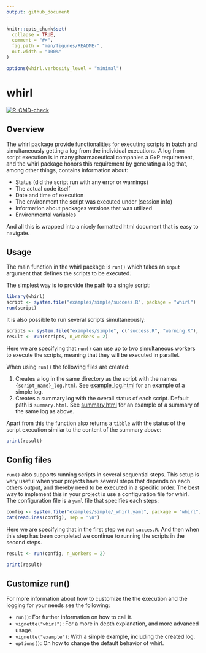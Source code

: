 ```yaml
---
output: github_document
---
```


<!-- README.md is generated from README.Rmd. Please edit that file -->

```r
knitr::opts_chunk$set(
  collapse = TRUE,
  comment = "#>",
  fig.path = "man/figures/README-",
  out.width = "100%"
)

options(whirl.verbosity_level = "minimal")
```

# whirl

<!-- badges: start -->

[![R-CMD-check](https://github.com/NN-OpenSource/whirl/actions/workflows/R-CMD-check.yaml/badge.svg)](https://github.com/NN-OpenSource/whirl/actions/workflows/R-CMD-check.yaml)

<!-- badges: end -->

##  Overview

The whirl package provide functionalities for executing scripts in batch and simultaneously getting a log from the individual executions. 
A log from script execution is in many pharmaceutical companies a GxP requirement, and the whirl package honors this requirement by generating a log that, among other things, contains information about:

* Status (did the script run with any error or warnings)
* The actual code itself
* Date and time of execution
* The environment the script was executed under (session info)
* Information about packages versions that was utilized
* Environmental variables  

And all this is wrapped into a nicely formatted html document that is easy to navigate. 

## Usage

The main function in the whirl package is `run()` which takes an `input` argument
that defines the scripts to be executed.

The simplest way is to provide the path to a single script:

```r
library(whirl)
script <- system.file("examples/simple/success.R", package = "whirl")
run(script)
```
It is also possible to run several scripts simultaneously:

```r
scripts <- system.file("examples/simple", c("success.R", "warning.R"), package = "whirl")
result <- run(scripts, n_workers = 2)
```

Here we are specifying that `run()` can use up to two simultaneous workers to execute the scripts,
meaning that they will be executed in parallel.

When using `run()` the following files are created:

1. Creates a log in the same directory as the script with the names `{script_name}_log.html`. See [example_log.html](articles/example_log.html) for an example of a simple log.
1. Creates a summary log with the overall status of each script. Default path is `summary.html`. See [summary.html](articles/summary.html) for an example of a summary of the same log as above.

Apart from this the function also returns a `tibble` with the status of the script execution similar to the content of the summary above:

```r
print(result)
```

## Config files

`run()` also supports running scripts in several sequential steps. 
This setup is very useful when your projects have several steps that depends on each others output, and thereby need to be executed in a specific order.
The best way to implement this in your project is use a configuration file for whirl. 
The configuration file is a `yaml` file that specifies each steps:

```r
config <- system.file("examples/simple/_whirl.yaml", package = "whirl") 
cat(readLines(config), sep = "\n")
```

Here we are specifying that in the first step we run `succes.R`. And then when this step has been completed we continue to running 
the scripts in the second steps. 

```r
result <- run(config, n_workers = 2)
```

```r
print(result)
```


## Customize run()

For more information about how to customize the the execution and the logging for your needs see the following:

* `run()`: For further information on how to call it.
* `vignette("whirl")`: For a more in depth explanation, and more advanced usage.
* `vignette("example")`: With a simple example, including the created log.
* `options()`: On how to change the default behavior of whirl.
